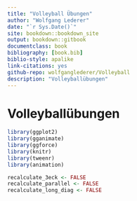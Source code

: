 ```yaml
--- 
title: "Volleyball Übungen"
author: "Wolfgang Lederer"
date: "`r Sys.Date()`"
site: bookdown::bookdown_site
output: bookdown::gitbook
documentclass: book
bibliography: [book.bib]
biblio-style: apalike
link-citations: yes
github-repo: wolfganglederer/Volleyball
description: "Volleyballübungen"
---
```


# Volleyballübungen {-}


```r
library(ggplot2)
library(gganimate)
library(ggforce)
library(knitr)
library(tweenr)
library(animation)

recalculate_3eck <- FALSE
recalculate_parallel <- FALSE
recalculate_long_diag <- FALSE
```

